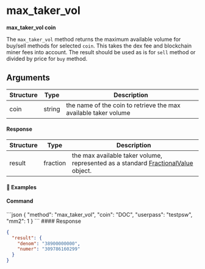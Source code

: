 
# max\_taker\_vol

**max\_taker\_vol coin**

The `max_taker_vol` method returns the maximum available volume for buy/sell methods for selected `coin`.
This takes the dex fee and blockchain miner fees into account. The result should be used as is for `sell` method or divided by price for `buy` method.

## Arguments

| Structure | Type   | Description                                                     |
| --------- | ------ | --------------------------------------------------------------- |
| coin      | string | the name of the coin to retrieve the max available taker volume |

#### Response

| Structure | Type     | Description                                                                                                                             |
| --------- | -------- | --------------------------------------------------------------------------------------------------------------------------------------- |
| result    | fraction | the max available taker volume, represented as a standard [FractionalValue](/komodo-defi-framework/api/common_structures/#fractional-value) object. |

#### 📌 Examples

#### Command

<CodeGroup title="" tag="POST" label="max_taker_vol" mm2MethodDecorate="true">
  ```json
  {
    "method": "max_taker_vol",
    "coin": "DOC",
    "userpass": "testpsw",
    "mm2": 1
  }
  ```
</CodeGroup>

<CollapsibleSection expandedText="Hide Response" collapsedText="Show Response">
  #### Response

  ```json
  {
    "result": {
      "denom": "38900000000",
      "numer": "309786160299"
    }
  }
  ```
</CollapsibleSection>
